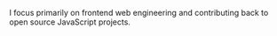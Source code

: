 
<Hello />

I focus primarily on frontend web engineering and contributing back to open source JavaScript projects.
